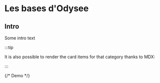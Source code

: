 # Les bases d'Odysee

## Intro

Some intro text

:::tip

It is also possible to render the card items for that category thanks to MDX:

:::

<div class="container" style={{ padding: 0 }}>
  <div class="row">
    {/* Demo */}
    <div class="col col-- margin-bottom--lg">
      <Card
        class="card"
        to={'/category/setting-up-your-account'}
        title={'Hello'}
        faIcon="fa-circle-play"
        thumbnail="https://i.imgur.com/vu3pTG8.png"
        description={'How to set up your account. The icon is fa-circle-play'}
      ></Card>
    </div>
    <div class="col col--6 margin-bottom--lg">
      <Card
        class="card"
        to={'/category/setting-up-your-account'}
        title={'🔥 Setup'}
        description={'How to set up your account.'}
      />
    </div>
    <div class="col col--6 margin-bottom--lg">
      <Card
        class="card"
        to={'/category/setting-up-your-account'}
        title={'🔥 Setup'}
        description={'How to set up your account.'}
      />
    </div>
    <div class="col col--3 margin-bottom--lg">
      <ThumbnailCard
        title="Setup"
        faIcon="fa-circle-play"
        description="How to set up your account."
        to={'/category/setting-up-your-account'}
        thumbnail="https://placehold.co/1200x600"
      />
    </div>
    <div class="col col--3 margin-bottom--lg">
      <ThumbnailCard
        title="🔥 Setup"
        description="How to set up your account."
        to={'/category/setting-up-your-account'}
        thumbnail="https://placehold.co/1200x600"
      />
    </div>
    <div class="col col--3 margin-bottom--lg">
      <ThumbnailCard
        title="🔥 Setup"
        description="How to set up your account."
        to={'/category/setting-up-your-account'}
        thumbnail="https://placehold.co/1200x600"
      />
    </div>
    <div class="col col--3 margin-bottom--lg">
      <ThumbnailCard
        title="🔥 Setup"
        description="How to set up your account."
        to={'/category/setting-up-your-account'}
        thumbnail="https://placehold.co/1200x600"
      />
    </div>
  </div>
</div>
